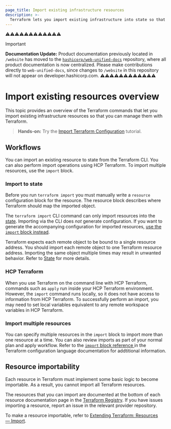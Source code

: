 ```yaml
---
page_title: Import existing infrastructure resources
description: >-
  Terraform lets you import existing infrastructure into state so that you can begin managing your infrastructure as code.
---
```


⚠️⚠️⚠️⚠️⚠️⚠️⚠️⚠️⚠️⚠️⚠️⚠️
> [!IMPORTANT]  
> **Documentation Update:** Product documentation previously located in `/website` has moved to the [`hashicorp/web-unified-docs`](https://github.com/hashicorp/web-unified-docs) repository, where all product documentation is now centralized. Please make contributions directly to `web-unified-docs`, since changes to `/website` in this repository will not appear on developer.hashicorp.com.
⚠️⚠️⚠️⚠️⚠️⚠️⚠️⚠️⚠️⚠️⚠️⚠️


# Import existing resources overview

This topic provides an overview of the Terraform commands that let you import existing infrastructure resources so that you can manage them with Terraform. 

> **Hands-on:** Try the [Import Terraform Configuration](/terraform/tutorials/state/state-import?utm_source=WEBSITE&utm_medium=WEB_IO&utm_offer=ARTICLE_PAGE&utm_content=DOCS) tutorial.


## Workflows

You can import an existing resource to state from the Terraform CLI. You can also perform import operations using HCP Terraform. To import multiple resources, use the `import` block.  

### Import to state

Before you run `terraform import` you must manually write a `resource` configuration block for the resource. The resource block describes where Terraform should map the imported object.

The `terraform import` CLI command can only import resources into the [state](/terraform/language/state). Importing via the CLI does _not_ generate configuration. If you want to generate the accompanying configuration for imported resources, [use the `import` block instead](/terraform/language/import).

Terraform expects each remote object to be bound to a single resource address. You should import each remote object to one Terraform resource address. Importing the same object multiple times may result in unwanted behavior. Refer to [State](/terraform/language/state) for more details.

### HCP Terraform

When you use Terraform on the command line with HCP Terraform, commands such as `apply` run inside your HCP Terraform environment. However, the `import` command runs locally, so it does not have access to information from HCP Terraform. To successfully perform an import, you may need to set local variables equivalent to any remote workspace variables in HCP Terraform.

### Import multiple resources

You can specify multiple resources in the `import` block to import more than one resource at a time. You can also review imports as part of your normal plan and apply workflow. Refer to the [`import` block reference ](/terraform/language/import) in the Terraform configuration language documentation for addtitional information.

## Resource importability

Each resource in Terraform must implement some basic logic to become
importable. As a result, you cannot import all Terraform resources.

The resources that you can import are documented at the bottom of
each resource documentation page in the [Terraform Registry](https://registry.terraform.io/). If you have issues importing a resource, report an issue in the relevant provider repository.

To make a resource importable, refer to [Extending Terraform: Resources — Import](/terraform/plugin/sdkv2/resources/import).
